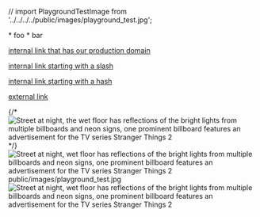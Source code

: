 // import PlaygroundTestImage from '../../../../public/images/playground_test.jpg';

<article>
    * foo
    * bar

 
[internal link that has our production domain](https://example.com)
 
[internal link starting with a slash](/internal)
 
[internal link starting with a hash](#internal)
 
[external link](https://google.com)

{/* <Image src={PlaygroundTestImage} alt="Street at night, the wet floor has reflections of the bright lights from multiple billboards and neon signs, one prominent billboard features an advertisement for the TV series Stranger Things 2" /> */}
![Street at night, wet floor has reflections of the bright lights from multiple billboards and neon signs, one prominent billboard features an advertisement for the TV series Stranger Things 2](../../../../public/images/playground_test.jpg)
public/images/playground_test.jpg
![Street at night, wet floor has reflections of the bright lights from multiple billboards and neon signs, one prominent billboard features an advertisement for the TV series Stranger Things 2](../../../../public/images/playground_test.jpg 'this is the image title { banner }')

</article>

